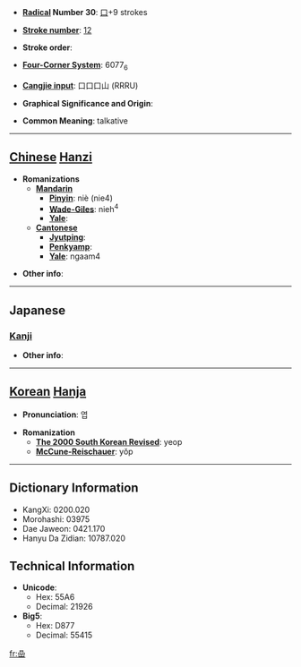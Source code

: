* '''[[Wiktionary:Chinese radical index| Radical]] Number 30''': [[Wiktionary:Chinese radical index 口|口]]+9 strokes

* '''[[Wiktionary:Chinese total strokes index|Stroke number]]''': [[Wiktionary:Chinese total strokes index 12|12]]

* '''Stroke order''': 

* '''[[Wiktionary:Chinese four corner index|Four-Corner System]]''': 6077<sub>6</sub>

* '''[[Wiktionary:Chinese Cangjie index|Cangjie input]]''': 口口口山 (RRRU)

* '''Graphical Significance and Origin''': 

* '''Common Meaning''': talkative

----

== [[Chinese]] [[Hanzi]] ==

* '''Romanizations'''
** '''[[Mandarin]]'''
*** '''[[Pinyin]]''': niè (nie4)
*** '''[[Wade-Giles]]''': nieh<sup>4</sup>
*** '''[[Yale]]''': 
** '''[[Cantonese]]'''
*** '''[[Jyutping]]''':
*** '''[[Penkyamp]]''': 
*** '''[[Yale]]''': ngaam4

* '''Other info''': 

----

==Japanese==
===[[Kanji]]===
{{kanji|on readings=[[じょう]] (jō), [[にょう]] (nyō)
|kun readings=[[おしゃべり]] (oshaberi)
}}

* '''Other info''':  

----

== [[Korean]] [[Hanja]] ==

* '''Pronunciation''': 엽

* '''Romanization'''
** '''[[The 2000 South Korean Revised Romanization|The 2000 South Korean Revised]]''': yeop
** '''[[McCune-Reischauer]]''': yŏp

----

== Dictionary Information ==

* KangXi: 0200.020
* Morohashi: 03975
* Dae Jaweon: 0421.170
* Hanyu Da Zidian: 10787.020

== Technical Information ==

* '''Unicode''':
** Hex: 55A6
** Decimal: 21926
* '''Big5''':
** Hex: D877
** Decimal: 55415

[[fr:喦]]